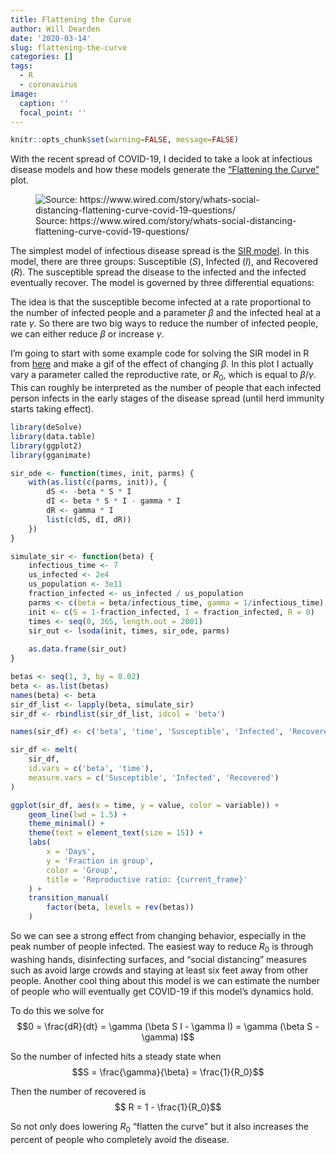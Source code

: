 ```yaml
---
title: Flattening the Curve
author: Will Dearden
date: '2020-03-14'
slug: flattening-the-curve
categories: []
tags:
  - R
  - coronavirus
image:
  caption: ''
  focal_point: ''
---
```


```r
knitr::opts_chunk$set(warning=FALSE, message=FALSE)
```

With the recent spread of COVID-19, I decided to take a look at infectious disease models and how these models generate the  ["Flattening the Curve"](https://www.npr.org/sections/health-shots/2020/03/13/815502262/flattening-a-pandemics-curve-why-staying-home-now-can-save-lives) plot. 

![Source: https://www.wired.com/story/whats-social-distancing-flattening-curve-covid-19-questions/](/post/2020-03-14-flattening-the-curve_files/flatten-the-curve.jpg)

The simplest model of infectious disease spread is the [SIR model](https://en.wikipedia.org/wiki/Compartmental_models_in_epidemiology#The_SIR_model). In this model, there are three groups: Susceptible ($S$), Infected ($I$), and Recovered ($R$). The susceptible spread the disease to the infected and the infected eventually recover. The model is governed by three differential equations:

\begin{align*} 
\frac{dS}{dt} &= -\beta S I \\
\frac{dI}{dt} &= \beta S I - \gamma I \\
\frac{dR}{dt} &= \gamma I
\end{align*}

The idea is that the susceptible become infected at a rate proportional to the number of infected people and a parameter $\beta$ and the infected heal at a rate $\gamma$. So there are two big ways to reduce the number of infected people, we can either reduce $\beta$ or increase $\gamma$.

I'm going to start with some example code for solving the SIR model in R from [here](http://epirecip.es/epicookbook/chapters/sir/r_desolve) and make a gif of the effect of changing $\beta$. In this plot I actually vary a parameter called the reproductive rate, or $R_0$, which is equal to $\beta / \gamma$. This can roughly be interpreted as the number of people that each infected person infects in the early stages of the disease spread (until herd immunity starts taking effect).

```r
library(deSolve)
library(data.table)
library(ggplot2)
library(gganimate)

sir_ode <- function(times, init, parms) {
    with(as.list(c(parms, init)), {
        dS <- -beta * S * I
        dI <- beta * S * I - gamma * I
        dR <- gamma * I
        list(c(dS, dI, dR))
    })
}

simulate_sir <- function(beta) {
    infectious_time <- 7
    us_infected <- 2e4
    us_population <- 3e11
    fraction_infected <- us_infected / us_population
    parms <- c(beta = beta/infectious_time, gamma = 1/infectious_time)
    init <- c(S = 1-fraction_infected, I = fraction_infected, R = 0)
    times <- seq(0, 365, length.out = 2001)
    sir_out <- lsoda(init, times, sir_ode, parms)
    
    as.data.frame(sir_out)
}

betas <- seq(1, 3, by = 0.02)
beta <- as.list(betas)
names(beta) <- beta
sir_df_list <- lapply(beta, simulate_sir)
sir_df <- rbindlist(sir_df_list, idcol = 'beta')

names(sir_df) <- c('beta', 'time', 'Susceptible', 'Infected', 'Recovered')

sir_df <- melt(
    sir_df, 
    id.vars = c('beta', 'time'), 
    measure.vars = c('Susceptible', 'Infected', 'Recovered')
)

ggplot(sir_df, aes(x = time, y = value, color = variable)) +
    geom_line(lwd = 1.5) +
    theme_minimal() +
    theme(text = element_text(size = 15)) +
    labs(
        x = 'Days', 
        y = 'Fraction in group', 
        color = 'Group', 
        title = 'Reproductive ratio: {current_frame}'
    ) +
    transition_manual(
        factor(beta, levels = rev(betas))
    )
```

So we can see a strong effect from changing behavior, especially in the peak number of people infected. The easiest way to reduce $R_0$ is through washing hands, disinfecting surfaces, and "social distancing" measures such as avoid large crowds and staying at least six feet away from other people. Another cool thing about this model is we can estimate the number of people who will eventually get COVID-19 if this model's dynamics hold.

To do this we solve for $$0 = \frac{dR}{dt} = \gamma (\beta S I - \gamma I) = \gamma (\beta S - \gamma) I$$

So the number of infected hits a steady state when $$S = \frac{\gamma}{\beta} = \frac{1}{R_0}$$ 

Then the number of recovered is $$ R = 1 - \frac{1}{R_0}$$

So not only does lowering $R_0$ "flatten the curve" but it also increases the percent of people who completely avoid the disease.